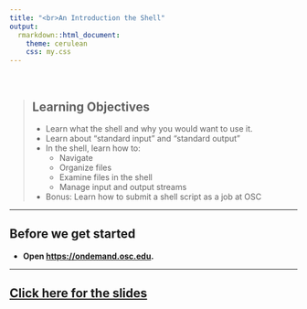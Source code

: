 ```yaml
---
title: "<br>An Introduction the Shell"
output:
  rmarkdown::html_document:
    theme: cerulean
    css: my.css
---
```


<br>

> ## Learning Objectives
>
> * Learn what the shell and why you would want to use it.
> * Learn about "standard input" and "standard output"
> * In the shell, learn how to:
>   * Navigate
>   * Organize files
>   * Examine files in the shell
>   * Manage input and output streams
> * Bonus: Learn how to submit a shell script as a job at OSC

------------

## Before we get started

- **Open <a href="https://ondemand.osc.edu/" target="_blank">https://ondemand.osc.edu</a>.**

------------

## <a href="slides/03-shell.html" target="_blank">Click here for the slides</a>

<br> <br> <br> <br>
